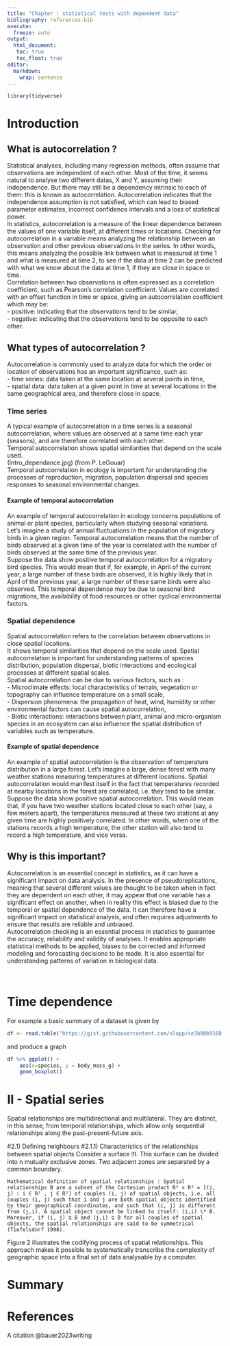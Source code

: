 ---
title: "Chapter : statistical tests with dependent data"
bibliography: references.bib
execute: 
  freeze: auto
output: 
  html_document:
   toc: true
   toc_float: true
editor: 
  markdown: 
    wrap: sentence
---

```{r}
library(tidyverse)
```

# Introduction

## What is autocorrelation ?
Statistical analyses, including many regression methods, often assume that observations are independent of each other. Most of the time, it seems natural to analyse two different datas, X and Y, assuming their independence. But there may still be a dependency intrinsic to each of them: this is known as autocorrelation. Autocorrelation indicates that the independence assumption is not satisfied, which can lead to biased parameter estimates, incorrect confidence intervals and a loss of statistical power. <br />
In statistics, autocorrelation is a measure of the linear dependence between the values of one variable itself, at different times or locations. Checking for autocorrelation in a variable means analyzing the relationship between an observation and other previous observations in the series. In other words, this means analyzing the possible link between what is measured at time 1 and what is measured at time 2, to see if the data at time 2 can be predicted with what we know about the data at time 1, if they are close in space or time. <br />
Correlation between two observations is often expressed as a correlation coefficient, such as Pearson's correlation coefficient. Values are correlated with an offset function in time or space, giving an autocorrelation coefficient which may be:<br />
     - positive: indicating that the observations tend to be similar, <br />
     - negative: indicating that the observations tend to be opposite to each other.
<br />

## What types of autocorrelation ?
Autocorrelation is commonly used to analyze data for which the order or location of observations has an important significance, such as:<br />
     - time series: data taken at the same location at several points in time, <br />
     - spatial data: data taken at a given point in time at several locations in the same geographical area, and therefore close in space. 

### Time series
A typical example of autocorrelation in a time series is a seasonal autocorrelation, where values are observed at a same time each year (seasons), and are therefore correlated with each other. <br />
Temporal autocorrelation shows spatial similarities that depend on the scale used.<br />
(Intro_dependance.jpg) (from P. LeGouar)
<br />
Temporal autocorrelation in ecology is important for understanding the processes of reproduction, migration, population dispersal and species responses to seasonal environmental changes. 

#### Example of temporal autocorrelation
An example of temporal autocorrelation in ecology concerns populations of animal or plant species, particularly when studying seasonal variations. Let's imagine a study of annual fluctuations in the population of migratory birds in a given region. Temporal autocorrelation means that the number of birds observed at a given time of the year is correlated with the number of birds observed at the same time of the previous year. <br />
Suppose the data show positive temporal autocorrelation for a migratory bird species. This would mean that if, for example, in April of the current year, a large number of these birds are observed, it is highly likely that in April of the previous year, a large number of these same birds were also observed. This temporal dependence may be due to seasonal bird migrations, the availability of food resources or other cyclical environmental factors.

### Spatial dependence
Spatial autocorrelation refers to the correlation between observations in close spatial locations. <br />
It shows temporal similarities that depend on the scale used. Spatial autocorrelation is important for understanding patterns of species distribution, population dispersal, biotic interactions and ecological processes at different spatial scales. <br />
Spatial autocorrelation can be due to various factors, such as : <br />
     - Microclimate effects: local characteristics of terrain, vegetation or topography can influence temperature on a small scale, <br />
     - Dispersion phenomena: the propagation of heat, wind, humidity or other environmental factors can cause spatial autocorrelation, <br />
     - Biotic interactions: interactions between plant, animal and micro-organism species in an ecosystem can also influence the spatial distribution of variables such as temperature.

#### Example of spatial dependence
An example of spatial autocorrelation is the observation of temperature distribution in a large forest. Let's imagine a large, dense forest with many weather stations measuring temperatures at different locations. Spatial autocorrelation would manifest itself in the fact that temperatures recorded at nearby locations in the forest are correlated, i.e. they tend to be similar. <br />
Suppose the data show positive spatial autocorrelation. This would mean that, if you have two weather stations located close to each other (say, a few meters apart), the temperatures measured at these two stations at any given time are highly positively correlated. In other words, when one of the stations records a high temperature, the other station will also tend to record a high temperature, and vice versa. <br />

## Why is this important?
Autocorrelation is an essential concept in statistics, as it can have a significant impact on data analysis. In the presence of pseudoreplications, meaning that several different values are thought to be taken when in fact they are dependent on each other, it may appear that one variable has a significant effect on another, when in reality this effect is biased due to the temporal or spatial dependence of the data. It can therefore have a significant impact on statistical analysis, and often requires adjustments to ensure that results are reliable and unbiased. <br />
Autocorrelation checking is an essential process in statistics to guarantee the accuracy, reliability and validity of analyses. It enables appropriate statistical methods to be applied, biases to be corrected and informed modeling and forecasting decisions to be made. It is also essential for understanding patterns of variation in biological data.

<br />


# Time dependence

For example a basic summary of a dataset is given by

```{r}
df <- read.table("https://gist.githubusercontent.com/slopp/ce3b90b9168f2f921784de84fa445651/raw/4ecf3041f0ed4913e7c230758733948bc561f434/penguins.csv", sep = "," , header = TRUE)
```

and produce a graph

```{r}
df %>% ggplot() +
	aes(x=species, y = body_mass_g) +
	geom_boxplot()  
```

# II - Spatial series

Spatial relationships are multidirectional and multilateral.
They are distinct, in this sense, from temporal relationships, which allow only sequential relationships along the past-present-future axis.

#2.1) Defining neighbours 
#2.1.1) Characteristics of the relationships between spatial objects 
Consider a surface ℜ. This surface can be divided into n mutually exclusive zones.
Two adjacent zones are separated by a common boundary.

    Mathematical definition of spatial relationships : Spatial relationships B are a subset of the Cartesian product R² × R² = [(i, j) : i ∈ R² , j ∈ R²] of couples (i, j) of spatial objects, i.e. all couples (i, j) such that i and j are both spatial objects identified by their geographical coordinates, and such that (i, j) is different from (j,i). A spatial object cannot be linked to itself: (i,i) \* B. Moreover, if (i, j) ⊆ B and (j,i) ⊆ B for all couples of spatial objects, the spatial relationships are said to be symmetrical (Tiefelsdorf 1998).

Figure 2 illustrates the codifying process of spatial relationships.
This approach makes it possible to systematically transcribe the complexity of geographic space into a final set of data analysable by a computer.

# Summary

# References

A citation @bauer2023writing
